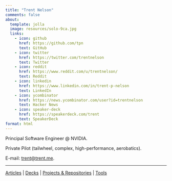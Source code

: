 ```yaml
---
title: "Trent Nelson"
comments: false
about:
  template: jolla
  image: resources/solo-9ca.jpg
  links:
    - icon: github
      href: https://github.com/tpn
      text: GitHub
    - icon: twitter
      href: https://twitter.com/trentnelson
      text: Twitter
    - icon: reddit
      href: https://www.reddit.com/u/trentnelson/
      text: Reddit
    - icon: linkedin
      href: https://www.linkedin.com/in/trent-p-nelson
      text: LinkedIn
    - icon: ycombinator
      href: https://news.ycombinator.com/user?id=trentnelson
      text: Hacker News
    - icon: speaker-deck
      href: https://speakerdeck.com/trent
      text: SpeakerDeck
format: html
---
```



Principal Software Engineer @ NVIDIA.

Private Pilot (tailwheel, complex, high-performance, aerobatics).

E-mail: [&#116;&#114;&#101;&#110;&#116;&#64;&#116;&#114;&#101;&#110;&#116;&#46;&#109;&#101;](mailto:&#116;&#114;&#101;&#110;&#116;&#64;&#116;&#114;&#101;&#110;&#116;&#46;&#109;&#101;).

---

[Articles](articles) | [Decks](decks) | [Projects & Repositories](projects) | [Tools](tools)

